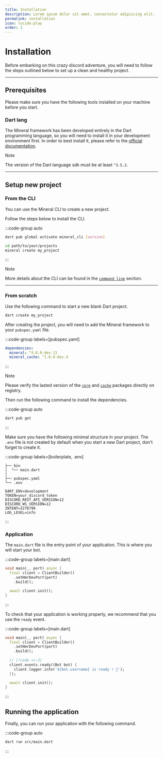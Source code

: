 ```yaml
---
title: Installation
description: Lorem ipsum dolor sit amet, consectetur adipiscing elit.
permalink: installation
icon: lucide:play
order: 1
---
```

# Installation

Before embarking on this crazy discord adventure, you will need to follow the steps outlined below to set up a clean and healthy project.

---

## Prerequisites
Please make sure you have the following tools installed on your machine before you start.

### Dart lang
The Mineral framework has been developed entirely in the Dart programming language, so you will need to install it in your development environment first. In order to best install it, please refer to the [official documentation](https://dart.dev/get-dart).

> [!note]
> The version of the Dart language sdk must be at least `^3.5.2`.

---

## Setup new project

### From the CLI

You can use the Mineral CLI to create a new project.

Follow the steps below to install the CLI.

:::code-group auto
```bash
dart pub global activate mineral_cli [version]

cd path/to/your/projects
mineral create my_project
```
:::

> [!note]
> More details about the CLI can be found in the [`command line`](/docs/api/cli) section.

---

### From scratch

Use the following command to start a new blank Dart project.
```bash
dart create my_project
```

After creating the project, you will need to add the Mineral framework to your `pubspec.yaml` file.

:::code-group labels=[pubspec.yaml]
```yaml
dependencies:
  mineral: ^4.0.0-dev.11
  mineral_cache: ^1.0.0-dev.4
```
:::

> [!note]
> Please verify the lasted version of the [`core`](https://pub.dev/packages/mineral) and [`cache`](https://pub.dev/packages/mineral_cache) packages directly on registry.

Then run the following command to install the dependencies.

:::code-group auto
```bash
dart pub get
```
:::

Make sure you have the following minimal structure in your project.
The `.env` file is not created by default when you start a new Dart project, don't forget to create it.

:::code-group labels=[boilerplate, .env]
```
├── bin
│  └── main.dart
│
├── pubspec.yaml
└── .env
```
```dotenv
DART_ENV=development
TOKEN=your_discord_token
DISCORD_REST_API_VERSION=12
DISCORD_WS_VERSION=12
INTENT=3276799
LOG_LEVEL=info
```
:::

### Application

The `main.dart` file is the entry point of your application. This is where you will start your bot.

:::code-group labels=[main.dart]
```dart
void main(_, port) async {
  final client = ClientBuilder()
    .setHmrDevPort(port)
    .build();

  await client.init();
}
```
:::

To check that your application is working properly, we recommend that you use the `ready` event.

:::code-group labels=[main.dart]
```dart
void main(_, port) async {
  final client = ClientBuilder()
    .setHmrDevPort(port)
    .build();
  
  // [!code ++:3]
  client.events.ready((Bot bot) {
    client.logger.info('${bot.username} is ready ! 🚀');
  });

  await client.init();
}
```
:::

## Running the application

Finally, you can run your application with the following command.

:::code-group auto
```bash
dart run src/main.dart
```
:::
